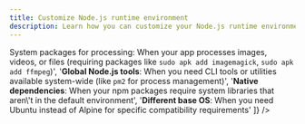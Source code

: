 ```yaml
---
title: Customize Node.js runtime environment
description: Learn how you can customize your Node.js runtime environment on Zerops.
---
```



<SetVar name="serviceDisplay" value="Node.js" />
<SetVar name="serviceVersion" value={data.nodejs.base[0][0]} />
<SetVar name="servicePath" value="nodejs" />
<SetVar name="defaultEnvironment" value="npm, Yarn, Git and NPX tools" />
<SetVar name="packageManager" value="npm" />
<SetVar name="codeLanguage" value="yaml" />
<SetVar name="customReasons" value={[
  '<strong>System packages for processing</strong>: When your app processes images, videos, or files (requiring packages like <code>sudo apk add imagemagick</code>, <code>sudo apk add ffmpeg</code>)',
  '<strong>Global Node.js tools</strong>: When you need CLI tools or utilities available system-wide (like <code>pm2</code> for process management)',
  '<strong>Native dependencies</strong>: When your npm packages require system libraries that aren\'t in the default environment',
  '<strong>Different base OS</strong>: When you need Ubuntu instead of Alpine for specific compatibility requirements'
]} />
<SetVar name="basicSetupCode" value={`run:
  os: ubuntu
  base: {{serviceVersion}}
  prepareCommands:
    - sudo apk add wget
    - npm install -g pm2`} />
<SetVar name="buildFilesCode" value={`build:
  addToRunPrepare:
    - package.json
run:
  prepareCommands:
    - npm install -g some-package`} />

<CustomizeRuntimeContent />